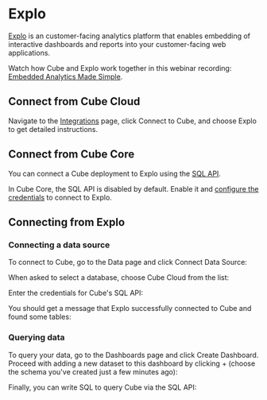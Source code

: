 # Explo

[Explo](https://www.explo.co) is an customer-facing analytics platform that
enables embedding of interactive dashboards and reports into your
customer-facing web applications.

<InfoBox>

Watch how Cube and Explo work together in this webinar recording: [Embedded
Analytics Made Simple](https://cube.dev/events/customer-facing-analytics-made-simple).

</InfoBox>

## Connect from Cube Cloud

Navigate to the [Integrations](/product/workspace/integrations#connect-specific-tools)
page, click <Btn>Connect to Cube</Btn>, and choose <Btn>Explo</Btn> to get
detailed instructions.

## Connect from Cube Core

You can connect a Cube deployment to Explo using the [SQL API][ref-sql-api].

In Cube Core, the SQL API is disabled by default. Enable it and [configure
the credentials](/product/apis-integrations/sql-api#configuration) to
connect to Explo.

## Connecting from Explo

### Connecting a data source

To connect to Cube, go to the&nbsp;<Btn>Data</Btn> page and
click&nbsp;<Btn>Connect Data Source</Btn>:

<Screenshot src="https://ucarecdn.com/0e6a6719-c2cd-4c1f-83bc-0599ca24df4b/"/>

When asked to select a database, choose&nbsp;<Btn>Cube Cloud</Btn> from the
list:

<Screenshot src="https://ucarecdn.com/af9b6cbc-c8bd-415c-91cb-fc185f82f368/"/>

Enter the credentials for Cube's SQL API:

<Screenshot src="https://ucarecdn.com/3787f4da-b5c1-463a-a9fb-7a4d02171a9e/"/>

You should get a message that Explo successfully connected to Cube and found
some tables:

<Screenshot src="https://ucarecdn.com/2431a6a1-28bb-4a01-9512-926a194fd594/"/>

### Querying data

To query your data, go to the&nbsp;<Btn>Dashboards</Btn> page and
click&nbsp;<Btn>Create Dashboard</Btn>. Proceed with adding a new dataset
to this dashboard by clicking&nbsp;<Btn>+</Btn> (choose the schema you've
created just a few minutes ago):

<Screenshot src="https://ucarecdn.com/d57adb21-9af8-4446-b5cd-296ebe5c912e/"/>

Finally, you can write SQL to query Cube via the SQL API:

<Screenshot src="https://ucarecdn.com/57387725-35bb-416b-886b-81fe564c5e75/"/>

[ref-sql-api]: /product/apis-integrations/sql-api

